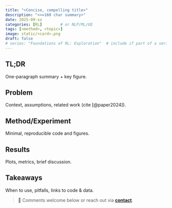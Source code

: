 ```yaml
---
title: "<Concise, compelling title>"
description: "<<=160 char summary>"
date: 2025-09-xx
categories: [RL]        # or NLP/ML/UQ
tags: [<method>, <topic>]
image: static/<card>.png
draft: false
# series: "Foundations of RL: Exploration"  # include if part of a series
---
```


## TL;DR
One-paragraph summary + key figure.

## Problem
Context, assumptions, related work (cite [@paper2024]).

## Method/Experiment
Minimal, reproducible code and figures.

## Results
Plots, metrics, brief discussion.

## Takeaways
When to use, pitfalls, links to code & data.

> 💬 Comments welcome below or reach out via **[contact](../../contact.qmd)**. 